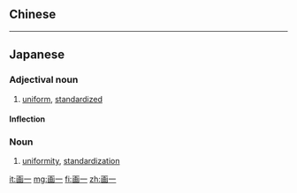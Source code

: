 {{also|畫一}}
==Chinese==
{{zh-see|畫一}}

----

==Japanese==
{{ja-kanjitab|かく|いつ|yomi=o}}

===Adjectival noun===
{{ja-adj|decl=な|かくいつ|kyu=畫一}}

# [[uniform]], [[standardized]]

====Inflection====
{{ja-na|かくいつ}}

===Noun===
{{ja-noun|かくいつ|kyu=畫一}}

# [[uniformity]], [[standardization]]

[[it:画一]]
[[mg:画一]]
[[fi:画一]]
[[zh:画一]]